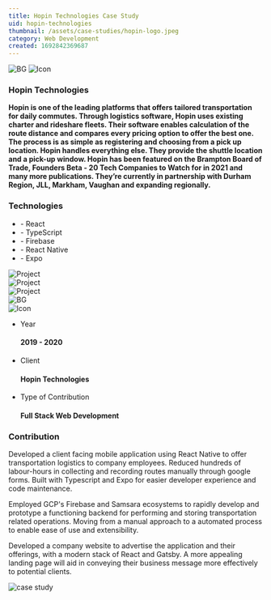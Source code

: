 ```yaml
---
title: Hopin Technologies Case Study
uid: hopin-technologies
thumbnail: /assets/case-studies/hopin-logo.jpeg
category: Web Development
created: 1692842369687
---
```


<PortfolioHeader media="/assets/case-studies/hopin-logo.svg" />

<div className="container">
  <div data-aos="zoom-in">
    <div class="d-flex project-infos-wrap shadow-box mb-24">
      <img src="/assets/bg1.png" alt="BG" class="bg-img" />
      <img src="/assets/icons/icon2-2.png" alt="Icon" />
      <div class="project-details-info flex-1">
        <h3>Hopin Technologies</h3>
        <p>
          <b>
            Hopin is one of the leading platforms that offers tailored
            transportation for daily commutes. Through logistics software, Hopin
            uses existing charter and rideshare fleets. Their software enables
            calculation of the route distance and compares every pricing option
            to offer the best one. The process is as simple as registering and
            choosing from a pick up location. Hopin handles everything else.
            They provide the shuttle location and a pick-up window. Hopin has
            been featured on the Brampton Board of Trade, Founders Beta - 20
            Tech Companies to Watch for in 2021 and many more publications.
            They’re currently in partnership with Durham Region, JLL, Markham,
            Vaughan and expanding regionally.
          </b>
        </p>
      </div>
      <div class="project-details-info flex-1">
        <h3>Technologies</h3>
        <ul>
          <li>- React</li>
          <li>- TypeScript</li>
          <li>- Firebase</li>
          <li>- React Native</li>
          <li>- Expo</li>
        </ul>
      </div>
    </div>
  </div>
  <div class="project-details-2-img mb-24" data-aos="zoom-in">
    <img src="/assets/case-studies/hopin-banner-1.png" alt="Project" />
  </div>
  <div class="row mb-24">
    <div class="col-md-6" data-aos="zoom-in">
      <div class="project-details-3-img">
        <img src="/assets/case-studies/hopin-thumbnail-1.png" alt="Project" />
      </div>
    </div>
    <div class="col-md-6" data-aos="zoom-in">
      <div class="project-details-3-img">
        <img src="/assets/case-studies/hopin-thumbnail-2.png" alt="Project" />
      </div>
    </div>
  </div>
  <div data-aos="zoom-in">
    <div class="project-about-2 d-flex shadow-box mb-24">
      <img src="/assets/bg1.png" alt="BG" class="bg-img" />
      <div class="left-details">
        <img src="/assets/icons/icon3-2.png" alt="Icon" />
        <ul>
          <li>
            <p>Year</p>
            <h4>2019 - 2020</h4>
          </li>
          <li>
            <p>Client</p>
            <h4>Hopin Technologies</h4>
          </li>
          <li>
            <p>Type of Contribution</p>
            <h4>Full Stack Web Development</h4>
          </li>
        </ul>
      </div>
      <div class="right-details">
        <h3>Contribution</h3>
        <p>
          Developed a client facing mobile application using React Native to
          offer transportation logistics to company employees. Reduced hundreds
          of labour-hours in collecting and recording routes manually through
          google forms. Built with Typescript and Expo for easier developer
          experience and code maintenance.
        </p>
        <p>
          Employed GCP's Firebase and Samsara ecosystems to rapidly develop and
          prototype a functioning backend for performing and storing
          transportation related operations. Moving from a manual approach to a
          automated process to enable ease of use and extensibility.
        </p>
        <p>
          Developed a company website to advertise the application and their
          offerings, with a modern stack of React and Gatsby. A more appealing
          landing page will aid in conveying their business message more
          effectively to potential clients.
        </p>
      </div>
    </div>
  </div>
</div>

<div className="project-details-img" data-aos="zoom-in">
  <img src="/assets/case-studies/hopin-banner-2.png" alt="case study" />
</div>

<PortfolioFooter />
